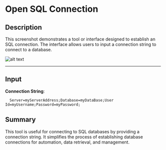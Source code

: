 # Open SQL Connection

## Description
This screenshot demonstrates a tool or interface designed to establish an SQL connection. The interface allows users to input a connection string to connect to a database.

![alt text](../../../assets/database/open-sql-connection.png)

---
## **Input**
**Connection String**:

```plaintext
  Server=myServerAddress;Database=myDataBase;User Id=myUsername;Password=myPassword;
```
## **Summary**
This tool is useful for connecting to SQL databases by providing a connection string. It simplifies the process of establishing database connections for automation, data retrieval, and management.